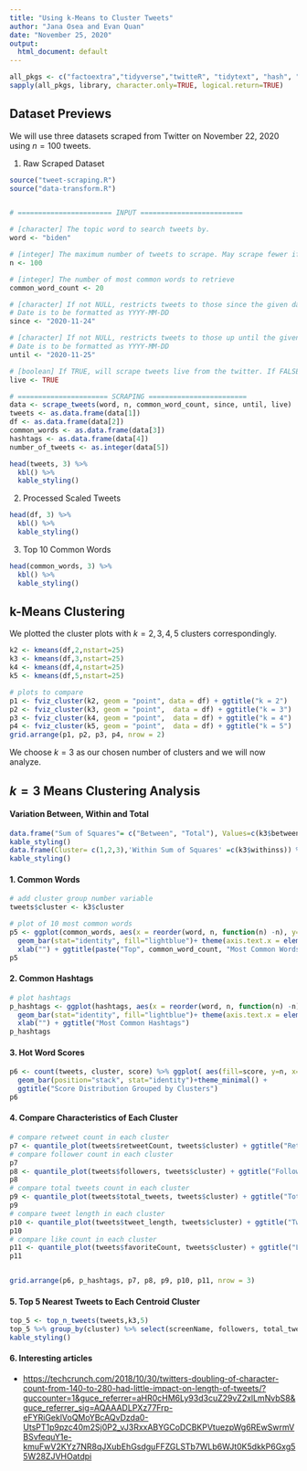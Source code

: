 ```yaml
---
title: "Using k-Means to Cluster Tweets"
author: "Jana Osea and Evan Quan"
date: "November 25, 2020"
output:
  html_document: default
---
```


```r
all_pkgs <- c("factoextra","tidyverse","twitteR", "tidytext", "hash", "openssl", "httpuv", "gridExtra", "hrbrthemes", "kableExtra")
sapply(all_pkgs, library, character.only=TRUE, logical.return=TRUE)
```

## Dataset Previews

We will use three datasets scraped from Twitter on November 22, 2020 using $n=100$ tweets.

1. Raw Scraped Dataset

```r
source("tweet-scraping.R")
source("data-transform.R")


# ======================= INPUT =========================

# [character] The topic word to search tweets by.
word <- "biden"

# [integer] The maximum number of tweets to scrape. May scrape fewer if not enough tweets match the topic.
n <- 100

# [integer] The number of most common words to retrieve
common_word_count <- 20

# [character] If not NULL, restricts tweets to those since the given date.
# Date is to be formatted as YYYY-MM-DD
since <- "2020-11-24"

# [character] If not NULL, restricts tweets to those up until the given date.
# Date is to be formatted as YYYY-MM-DD
until <- "2020-11-25"

# [boolean] If TRUE, will scrape tweets live from the twitter. If FALSE, will retrieve tweet data from tweets_raw.csv
live <- TRUE

# ====================== SCRAPING ========================
data <- scrape_tweets(word, n, common_word_count, since, until, live)
tweets <- as.data.frame(data[1])
df <- as.data.frame(data[2])
common_words <- as.data.frame(data[3])
hashtags <- as.data.frame(data[4])
number_of_tweets <- as.integer(data[5])
```


```r
head(tweets, 3) %>%
  kbl() %>%
  kable_styling()
```

2. Processed Scaled Tweets

```r
head(df, 3) %>%
  kbl() %>%
  kable_styling()
```

3. Top 10 Common Words

```r
head(common_words, 3) %>%
  kbl() %>%
  kable_styling()
```

## k-Means Clustering

We plotted the cluster plots with $k=2,3,4,5$ clusters correspondingly.
```r
k2 <- kmeans(df,2,nstart=25)
k3 <- kmeans(df,3,nstart=25)
k4 <- kmeans(df,4,nstart=25)
k5 <- kmeans(df,5,nstart=25)

# plots to compare
p1 <- fviz_cluster(k2, geom = "point", data = df) + ggtitle("k = 2")
p2 <- fviz_cluster(k3, geom = "point",  data = df) + ggtitle("k = 3")
p3 <- fviz_cluster(k4, geom = "point",  data = df) + ggtitle("k = 4")
p4 <- fviz_cluster(k5, geom = "point",  data = df) + ggtitle("k = 5")
grid.arrange(p1, p2, p3, p4, nrow = 2)
```

We choose $k=3$ as our chosen number of clusters and we will now analyze.

## $k=3$ Means Clustering Analysis

#### Variation Between, Within and Total

```r
data.frame("Sum of Squares"= c("Between", "Total"), Values=c(k3$betweenss, k3$totss)) %>% kbl() %>%
kable_styling()
data.frame(Cluster= c(1,2,3),'Within Sum of Squares' =c(k3$withinss)) %>% kbl() %>%
kable_styling()
```

#### 1. Common Words

```r
# add cluster group number variable
tweets$cluster <- k3$cluster

# plot of 10 most common words
p5 <- ggplot(common_words, aes(x = reorder(word, n, function(n) -n), y=n)) +
  geom_bar(stat="identity", fill="lightblue")+ theme(axis.text.x = element_text(angle = 60, hjust = 1)) +
  xlab("") + ggtitle(paste("Top", common_word_count, "Most Common Words"))
p5
```

#### 2. Common Hashtags

```r
# plot hashtags
p_hashtags <- ggplot(hashtags, aes(x = reorder(word, n, function(n) -n), y=n)) +
  geom_bar(stat="identity", fill="lightblue")+ theme(axis.text.x = element_text(angle = 60, hjust = 1)) +
  xlab("") + ggtitle("Most Common Hashtags")
p_hashtags
```

#### 3. Hot Word Scores

```r
p6 <- count(tweets, cluster, score) %>% ggplot( aes(fill=score, y=n, x=cluster)) +
  geom_bar(position="stack", stat="identity")+theme_minimal() +
  ggtitle("Score Distribution Grouped by Clusters")
p6
```

#### 4. Compare Characteristics of Each Cluster

```r
# compare retweet count in each cluster
p7 <- quantile_plot(tweets$retweetCount, tweets$cluster) + ggtitle("Retweet Count")
# compare follower count in each cluster
p7
p8 <- quantile_plot(tweets$followers, tweets$cluster) + ggtitle("Followers Count")
p8
# compare total tweets count in each cluster
p9 <- quantile_plot(tweets$total_tweets, tweets$cluster) + ggtitle("Total Tweets Count")
p9
# compare tweet length in each cluster
p10 <- quantile_plot(tweets$tweet_length, tweets$cluster) + ggtitle("Tweet Length")
p10
# compare like count in each cluster
p11 <- quantile_plot(tweets$favoriteCount, tweets$cluster) + ggtitle("Likes Count")
p11


grid.arrange(p6, p_hashtags, p7, p8, p9, p10, p11, nrow = 3)
```


#### 5. Top 5 Nearest Tweets to Each Centroid Cluster

```r
top_5 <- top_n_tweets(tweets,k3,5)
top_5 %>% group_by(cluster) %>% select(screenName, followers, total_tweets, location, score)
kable_styling()
```


#### 6. Interesting articles

- <https://techcrunch.com/2018/10/30/twitters-doubling-of-character-count-from-140-to-280-had-little-impact-on-length-of-tweets/?guccounter=1&guce_referrer=aHR0cHM6Ly93d3cuZ29vZ2xlLmNvbS8&guce_referrer_sig=AQAAADLPXz77Frp-eFYRiGeklVoQMoYBcAQvDzda0-UtsPT1p9pzc40m2Sj0P2_vJ3RxxABYGCoDCBKPVtuezpWg6REwSwrmVBSvfequY1e-kmuFwV2KYz7NR8qJXubEhGsdguFFZGLSTb7WLb6WJt0K5dkkP6Gxg55W28ZJVHOatdpi>
